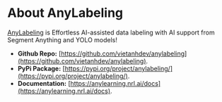 # About AnyLabeling

[AnyLabeling](https://anylearning.nrl.ai/) is Effortless AI-assisted data labeling with AI support from Segment Anything and YOLO models!


- **Github Repo:** [https://github.com/vietanhdev/anylabeling](https://github.com/vietanhdev/anylabeling).
- **PyPi Package:** [https://pypi.org/project/anylabeling/](https://pypi.org/project/anylabeling/).
- **Documentation:** [https://anylearning.nrl.ai/docs](https://anylearning.nrl.ai/docs).

